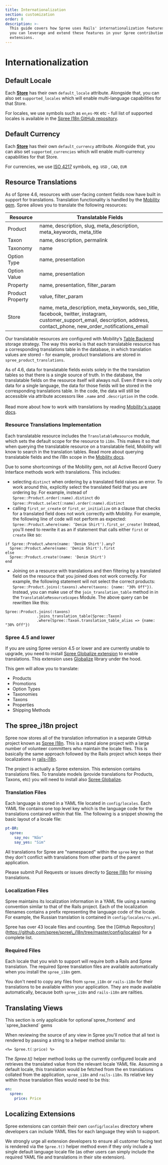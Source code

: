 ```yaml
---
title: Internationalization
section: customization
order: 8
description: >-
  This guide covers how Spree uses Rails' internationalization features, and how
  you can leverage and extend these features in your Spree contributions and
  extensions.
---
```


# Internationalization

## Default Locale

Each [**Store**](../internals/stores) has their own `default_locale` attribute. Alongside that, you can also set `supported_locales` which will enable multi-language capabilities for that Store.

For locales, we use symbols such as `en`,`es-MX` etc - full list of supported locales is available in the [Spree I18n GitHub repository](https://github.com/spree-contrib/spree\_i18n/tree/master/config/locales).

## Default Currency

Each [**Store**](../internals/stores) has their own `default_currency` attribute. Alongside that, you can also set  `supported_currencies` which will enable multi-currency capabilities for that Store.

For currencies, we use [ISO 4217](https://en.wikipedia.org/wiki/ISO\_4217) symbols, eg. `USD` , `CAD`, `EUR`

## Resource Translations

As of Spree 4.6, resources with user-facing content fields now have built in support for translations. Translation functionality is handled by the [Mobility gem](https://github.com/shioyama/mobility). Spree allows you to translate the following resources:

| Resource         | Translatable Fields                                                                                                                                                                 |
| ---------------- | ----------------------------------------------------------------------------------------------------------------------------------------------------------------------------------- |
| Product          | name, description, slug, meta\_description, meta\_keywords, meta\_title                                                                                                             |
| Taxon            | name, description, permalink                                                                                                                                                        |
| Taxonomy         | name                                                                                                                                                                                |
| Option Type      | name, presentation                                                                                                                                                                  |
| Option Value     | name, presentation                                                                                                                                                                  |
| Property         | name, presentation, filter\_param                                                                                                                                                   |
| Product Property | value, filter\_param                                                                                                                                                                |
| Store            | name, meta\_description, meta\_keywords, seo\_title, facebook, twitter, instagram, customer\_support\_email, description, address, contact\_phone, new\_order\_notifications\_email |

Our translatable resources are configured with Mobility’s [Table Backend](https://github.com/shioyama/mobility#table-backend-like-globalize) storage strategy. The way this works is that each translatable resource has a corresponding translations table in the database, in which translation values are stored - for example, product translations are stored in `spree_product_translations`.

As of 4.6, data for translatable fields exists solely in the the translation tables so that there is a single source of truth. In the database, the translatable fields on the resource itself will always null. Even if there is only data for a single language, the data for those fields will be stored in the corresponding translations table. In the code, the data will still be accessible via attribute accessors like `.name` and `.description` in the code.\
\
Read more about how to work with translations by reading [Mobility's usage docs](https://github.com/shioyama/mobility#usage).

### Resource Translations Implementation

Each translatable resource includes the `TranslatableResource` module, which sets the default scope for the resource to `i18n`. This makes it so that when querying the translatable resource on a translatable field, Mobility will know to search in the translation tables. Read more about querying translatable fields and the i18n scope in the [Mobility docs](https://github.com/shioyama/mobility#querying).

Due to some shortcomings of the Mobility gem, not all Active Record Query Interface methods work with translations. This includes:

* selecting `distinct` when ordering by a translated field raises an error. To work around this, explicitly select the translated field that you are ordering by. For example, instead of `Spree::Product.order(:name).distinct` do `Spree::Product.select(:name).order(:name).distinct`
* calling `first_or_create` or `first_or_initialize` on a clause that checks for a translated field does not work correctly with Mobility. For example, the following line of code will not perform as expected: `Spree::Product.where(name: ‘Denim Shirt').first_or_create!` Instead, you’ll need to rewrite it as an if statement that calls either `first` or `create` like so:

```
if Spree::Product.where(name: 'Denim Shirt').any?
  Spree::Product.where(name: 'Denim Shirt').first
else
  Spree::Product.create!(name: 'Denim Shirt')
end
```

* Joining on a resource with translations and then filtering by a translated field on the resource that you joined does not work correctly. For example, the following statement will not select the correct products: `Spree::Product.joins(:taxons).where(taxons: {name: "30% Off"})`. Instead, you can make use of the `join_translation_table` method in in the `TranslatableResourceScopes` Module. The above query can be rewritten like this:

```
Spree::Product.joins(:taxons)
              .joins_translation_table(Spree::Taxon)
              .where(Spree::Taxon.translation_table_alias => {name: "30% Off"})
```

### Spree 4.5 and lower

If you are using Spree version 4.5 or lower and are currently unable to upgrade, you need to install [Spree Globalize extension](https://github.com/spree-contrib/spree\_globalize) to enable translations. This extension uses [Globalize](https://github.com/globalize/globalize) library under the hood.

This gem will allow you to translate:

* Products
* Promotions
* Option Types
* Taxonomies
* Taxons
* Properties
* Shipping Methods

## The spree\_i18n project

Spree now stores all of the translation information in a separate GitHub project known as [Spree I18n](https://github.com/spree/spree\_i18n). This is a stand alone project with a large number of volunteer committers who maintain the locale files. This is basically the same approach followed by the Rails project which keeps their localizations in [rails-i18n](https://github.com/svenfuchs/rails-i18n).

The project is actually a Spree extension. This extension contains translations files. To translate models (provide translations for Products, Taxons, etc) you will need to install also [Spree Globalize](https://github.com/spree-contrib/spree\_globalize).

### Translation Files

Each language is stored in a YAML file located in `config/locales`. Each YAML file contains one top level key which is the language code for the translations contained within that file. The following is a snippet showing the basic layout of a locale file:

```yaml
pt-BR:
  spree:
    say_no: "Não"
    say_yes: "Sim"
```

&#x20;All translations for Spree are "namespaced" within the `spree` key so that they don't conflict with translations from other parts of the parent application.

Please submit Pull Requests or issues directly to [Spree I18n](https://github.com/spree/spree\_i18n) for missing translations.

### Localization Files

Spree maintains its localization information in a YAML file using a naming convention similar to that of the Rails project. Each of the localization filenames contains a prefix representing the language code of the locale. For example, the Russian translation is contained in `config/locales/ru.yml`.

&#x20;Spree has over 43 locale files and counting. See the \[GitHub Repository]\(https://github.com/spree/spree\_i18n/tree/master/config/locales) for a complete list.

### Required Files

Each locale that you wish to support will require both a Rails and Spree translation. The required Spree translation files are available automatically when you install the `spree_i18n` gem.

You don't need to copy any files from `spree_i18n` or `rails-i18n` for their translations to be available within your application. They are made available automatically, because both `spree_i18n` and `rails-i18n` are railties.

## Translating Views

<Note>
This section is only applicable for  optional`spree_frontend` and `spree_backend` gems
</Note>

When reviewing the source of any view in Spree you'll notice that all text is rendered by passing a string to a helper method similar to:

```
<%= Spree.t(:price) %>
```

The _Spree.t()_ helper method looks up the currently configured locale and retrieves the translated value from the relevant locale YAML file. Assuming a default locale, this translation would be fetched from the en translations collated from the application, `spree_i18n` and `rails-i18n`. Its relative key within those translation files would need to be this:

```yaml
en:
  spree:
    price: Price
```

## Localizing Extensions

Spree extensions can contain their own `config/locales` directory where developers can include YAML files for each language they wish to support.

We strongly urge all extension developers to ensure all customer facing text is rendered via the `Spree.t()` helper method even if they only include a single default language locale file (as other users can simply include the required YAML file and translations in their site extension).
